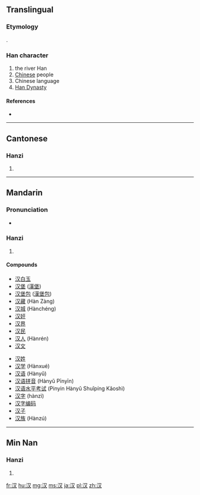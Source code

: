{{also|漢}}
==Translingual==
{{zh-hanzi-box|汉|[[漢]]}}

===Etymology===
{{Han simp|漢|f=|t=又}}.

===Han character===
{{Han char|rn=85|rad=水|as=02|sn=5|four=|canj=水水 (EE)}}

# the river Han
# [[Chinese]] people
# Chinese language
# [[w:Han Dynasty|Han Dynasty]]

====References====
* {{Han ref|kx=0604.091|hdz=31549.080|uh=6C49|ud=27721}}

----

==Cantonese==

===Hanzi===
{{yue-hanzi|jyut=|y=hon3|tra=漢}}

# {{defn|lang=yue|sort=水02}}

----

==Mandarin==
{{stroke order|strokes=5}}

===Pronunciation===
* {{audio|Zh-hàn.ogg|Audio}}

===Hanzi===
{{cmn-hanzi|tra=漢|pin=[[hàn]] ([[han4]]), [[yì]] ([[yi4]])|wg=han<sup>4</sup>, i<sup>4</sup>}}

# {{defn|lang=cmn|sort=水02}}

====Compounds====
{{top2}}
* [[汉白玉]]
* [[汉堡]] ([[汉堡|漢堡]])
* [[汉堡包]] ([[汉堡包|漢堡包]])
* [[汉藏]] (Hàn Zàng)
* [[汉城]] (Hànchéng)
* [[汉奸]]
* [[汉界]]
* [[汉民]]
* [[汉人]] (Hànrén)
* [[汉文]]
{{mid2}}
* [[汉姓]]
* [[汉学]] (Hànxué)
* [[汉语]] (Hànyǔ)
* [[汉语拼音]] (Hànyǔ Pīnyīn)
* [[汉语水平考试]] (Pinyin Hànyǔ Shuǐpíng Kǎoshì)
* [[汉字]] (hànzì)
* [[汉字编码]]
* [[汉子]]
* [[汉族]] (Hànzú)
{{bottom}}

----

==Min Nan==

===Hanzi===
{{nan-hanzi|poj=hàn (han<sup>3</sup>)}}

# {{defn|lang=nan}}

[[fr:汉]]
[[hu:汉]]
[[mg:汉]]
[[ms:汉]]
[[ja:汉]]
[[pl:汉]]
[[zh:汉]]